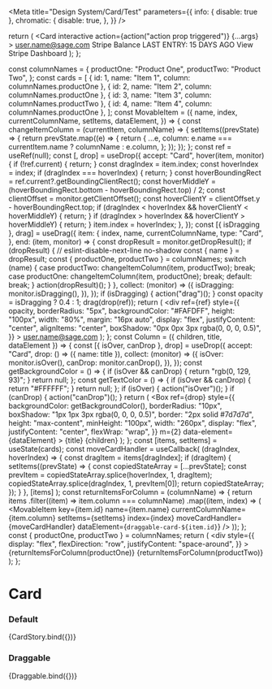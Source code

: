 
<Meta
  title="Design System/Card/Test"
  parameters={{
    info: { disable: true },
    chromatic: {
      disable: true,
    },
  }}
/>

  return (
    <Card
      interactive
      action={action("action prop triggered")}
      {...args}
    >
      <CardRow>
        <CardColumn align="left">
          <Heading title="Stripe - [account name]" divider={false} />
          <Typography variant="h5">user.name@sage.com</Typography>
        </CardColumn>
        <CardColumn align="right">
          <Icon type="image" />
        </CardColumn>
      </CardRow>
      <CardRow>
        <CardColumn>
          <Typography variant="h5" weight="bold">
            Stripe Balance
          </Typography>
          <Heading title="£ 0.00" divider={false} />
          <Typography fontSize="12px">LAST ENTRY: 15 DAYS AGO</Typography>
        </CardColumn>
      </CardRow>
      <CardFooter>
        <CardColumn>
          <Link icon="link" href="https://carbon.sage.com/">
            View Stripe Dashboard
          </Link>
        </CardColumn>
      </CardFooter>
    </Card>
  );
};

  const columnNames = {
    productOne: "Product One",
    productTwo: "Product Two",
  };
  const cards = [
    { id: 1, name: "Item 1", column: columnNames.productOne },
    { id: 2, name: "Item 2", column: columnNames.productOne },
    { id: 3, name: "Item 3", column: columnNames.productTwo },
    { id: 4, name: "Item 4", column: columnNames.productOne },
  ];
  const MovableItem = ({
    name,
    index,
    currentColumnName,
    setItems,
    dataElement,
  }) => {
    const changeItemColumn = (currentItem, columnName) => {
      setItems((prevState) => {
        return prevState.map((e) => {
          return {
            ...e,
            column: e.name === currentItem.name ? columnName : e.column,
          };
        });
      });
    };
    const ref = useRef(null);
    const [, drop] = useDrop({
      accept: "Card",
      hover(item, monitor) {
        if (!ref.current) {
          return;
        }
        const dragIndex = item.index;
        const hoverIndex = index;
        if (dragIndex === hoverIndex) {
          return;
        }
        const hoverBoundingRect = ref.current?.getBoundingClientRect();
        const hoverMiddleY =
          (hoverBoundingRect.bottom - hoverBoundingRect.top) / 2;
        const clientOffset = monitor.getClientOffset();
        const hoverClientY = clientOffset.y - hoverBoundingRect.top;
        if (dragIndex < hoverIndex && hoverClientY < hoverMiddleY) {
          return;
        }
        if (dragIndex > hoverIndex && hoverClientY > hoverMiddleY) {
          return;
        }
        item.index = hoverIndex;
      },
    });
    const [{ isDragging }, drag] = useDrag({
      item: {
        index,
        name,
        currentColumnName,
        type: "Card",
      },
      end: (item, monitor) => {
        const dropResult = monitor.getDropResult();
        if (dropResult) {
          // eslint-disable-next-line no-shadow
          const { name } = dropResult;
          const { productOne, productTwo } = columnNames;
          switch (name) {
            case productTwo:
              changeItemColumn(item, productTwo);
              break;
            case productOne:
              changeItemColumn(item, productOne);
              break;
            default:
              break;
          }
          action(dropResult)();
        }
      },
      collect: (monitor) => ({
        isDragging: monitor.isDragging(),
      }),
    });
    if (isDragging) {
      action("drag")();
    }
    const opacity = isDragging ? 0.4 : 1;
    drag(drop(ref));
    return (
      <div
        ref={ref}
        style={{
          opacity,
          borderRadius: "5px",
          backgroundColor: "#FAFDFF",
          height: "100px",
          width: "80%",
          margin: "16px auto",
          display: "flex",
          justifyContent: "center",
          alignItems: "center",
          boxShadow: "0px 0px 3px rgba(0, 0, 0, 0.5)",
        }}
      >
        <Card id={name} draggable data-element={dataElement}>
          <CardRow>
            <CardColumn align="left">
              <Heading title={name} divider={false} />
              <Typography>user.name@sage.com</Typography>
            </CardColumn>
            <CardColumn align="right">
              <Icon type="image" />
            </CardColumn>
          </CardRow>
        </Card>
      </div>
    );
  };
  const Column = ({ children, title, dataElement }) => {
    const [{ isOver, canDrop }, drop] = useDrop({
      accept: "Card",
      drop: () => ({ name: title }),
      collect: (monitor) => ({
        isOver: monitor.isOver(),
        canDrop: monitor.canDrop(),
      }),
    });
    const getBackgroundColor = () => {
      if (isOver && canDrop) {
        return "rgb(0, 129, 93)";
      }
      return null;
    };
    const getTextColor = () => {
      if (isOver && canDrop) {
        return "#FFFFFF";
      }
      return null;
    };
    if (isOver) {
      action("isOver")();
    }
    if (canDrop) {
      action("canDrop")();
    }
    return (
      <Box
        ref={drop}
        style={{
          backgroundColor: getBackgroundColor(),
          borderRadius: "10px",
          boxShadow: "1px 1px 3px rgba(0, 0, 0, 0.5)",
          border: "2px solid #7d7d7d",
          height: "max-content",
          minHeight: "100px",
          width: "260px",
          display: "flex",
          justifyContent: "center",
          flexWrap: "wrap",
        }}
        m={2}
        data-element={dataElement}
      >
        <Typography variant="p" color={getTextColor()}>
          {title}
        </Typography>
        {children}
      </Box>
    );
  };
  const [items, setItems] = useState(cards);
  const moveCardHandler = useCallback(
    (dragIndex, hoverIndex) => {
      const dragItem = items[dragIndex];
      if (dragItem) {
        setItems((prevState) => {
          const copiedStateArray = [...prevState];
          const prevItem = copiedStateArray.splice(hoverIndex, 1, dragItem);
          copiedStateArray.splice(dragIndex, 1, prevItem[0]);
          return copiedStateArray;
        });
      }
    },
    [items]
  );
  const returnItemsForColumn = (columnName) => {
    return items
      .filter((item) => item.column === columnName)
      .map((item, index) => (
        <MovableItem
          key={item.id}
          name={item.name}
          currentColumnName={item.column}
          setItems={setItems}
          index={index}
          moveCardHandler={moveCardHandler}
          dataElement={`draggable-card-${item.id}`}
        />
      ));
  };
  const { productOne, productTwo } = columnNames;
  return (
    <Box width="700px" height="450px">
      <div
        style={{
          display: "flex",
          flexDirection: "row",
          justifyContent: "space-around",
        }}
      >
        <DndProvider backend={Backend}>
          <Column dataElement="draggable-container-1" title={productOne}>
            {returnItemsForColumn(productOne)}
          </Column>
          <Column dataElement="draggable-container-2" title={productTwo}>
            {returnItemsForColumn(productTwo)}
          </Column>
        </DndProvider>
      </div>
    </Box>
  );
};

# Card

### Default

<Preview>
  <Story name="default">{CardStory.bind({})}</Story>
</Preview>

### Draggable

<Preview>
  <Story name="draggable" args={{draggable: false}}>{Draggable.bind({})}</Story>
</Preview>
